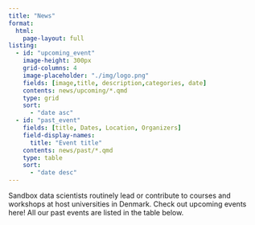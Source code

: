 ```yaml
---
title: "News"
format:
  html:
    page-layout: full
listing:
  - id: "upcoming_event"
    image-height: 300px
    grid-columns: 4
    image-placeholder: "./img/logo.png"
    fields: [image,title, description,categories, date]
    contents: news/upcoming/*.qmd
    type: grid
    sort:
      - "date asc"
  - id: "past_event"
    fields: [title, Dates, Location, Organizers]
    field-display-names:
      title: "Event title"
    contents: news/past/*.qmd
    type: table
    sort:
      - "date desc"  
---
```



Sandbox data scientists routinely lead or contribute to courses and workshops at host universities in Denmark. Check out upcoming events here! All our past events are listed in the table below. 
